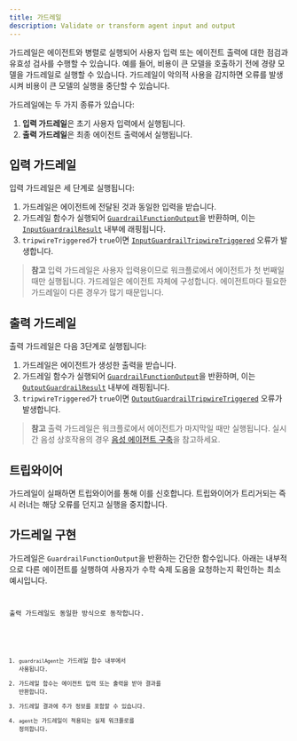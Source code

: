 ```yaml
---
title: 가드레일
description: Validate or transform agent input and output
---
```



가드레일은 에이전트와 병렬로 실행되어 사용자 입력 또는 에이전트 출력에 대한 점검과 유효성 검사를 수행할 수 있습니다. 예를 들어, 비용이 큰 모델을 호출하기 전에 경량 모델을 가드레일로 실행할 수 있습니다. 가드레일이 악의적 사용을 감지하면 오류를 발생시켜 비용이 큰 모델의 실행을 중단할 수 있습니다.

가드레일에는 두 가지 종류가 있습니다:

1. **입력 가드레일**은 초기 사용자 입력에서 실행됩니다.
2. **출력 가드레일**은 최종 에이전트 출력에서 실행됩니다.

## 입력 가드레일

입력 가드레일은 세 단계로 실행됩니다:

1. 가드레일은 에이전트에 전달된 것과 동일한 입력을 받습니다.
2. 가드레일 함수가 실행되어 [`GuardrailFunctionOutput`](/openai-agents-js/openai/agents/interfaces/guardrailfunctionoutput)을 반환하며, 이는 [`InputGuardrailResult`](/openai-agents-js/openai/agents/interfaces/inputguardrailresult) 내부에 래핑됩니다.
3. `tripwireTriggered`가 `true`이면 [`InputGuardrailTripwireTriggered`](/openai-agents-js/openai/agents/classes/inputguardrailtripwiretriggered) 오류가 발생합니다.

> **참고**
> 입력 가드레일은 사용자 입력용이므로 워크플로에서 에이전트가 첫 번째일 때만 실행됩니다. 가드레일은 에이전트 자체에 구성합니다. 에이전트마다 필요한 가드레일이 다른 경우가 많기 때문입니다.

## 출력 가드레일

출력 가드레일은 다음 3단계로 실행됩니다:

1. 가드레일은 에이전트가 생성한 출력을 받습니다.
2. 가드레일 함수가 실행되어 [`GuardrailFunctionOutput`](/openai-agents-js/openai/agents/interfaces/guardrailfunctionoutput)을 반환하며, 이는 [`OutputGuardrailResult`](/openai-agents-js/openai/agents/interfaces/outputguardrailresult) 내부에 래핑됩니다.
3. `tripwireTriggered`가 `true`이면 [`OutputGuardrailTripwireTriggered`](/openai-agents-js/openai/agents/classes/outputguardrailtripwiretriggered) 오류가 발생합니다.

> **참고**
> 출력 가드레일은 워크플로에서 에이전트가 마지막일 때만 실행됩니다. 실시간 음성 상호작용의 경우 [음성 에이전트 구축](/openai-agents-js/ko/guides/voice-agents/build#guardrails)을 참고하세요.

## 트립와이어

가드레일이 실패하면 트립와이어를 통해 이를 신호합니다. 트립와이어가 트리거되는 즉시 러너는 해당 오류를 던지고 실행을 중지합니다.

## 가드레일 구현

가드레일은 `GuardrailFunctionOutput`을 반환하는 간단한 함수입니다. 아래는 내부적으로 다른 에이전트를 실행하여 사용자가 수학 숙제 도움을 요청하는지 확인하는 최소 예시입니다.

<Code
  lang="typescript"
  code={inputGuardrailExample}
  title="입력 가드레일 예시"
/>

출력 가드레일도 동일한 방식으로 동작합니다.

<Code
  lang="typescript"
  code={outputGuardrailExample}
  title="출력 가드레일 예시"
/>

1. `guardrailAgent`는 가드레일 함수 내부에서 사용됩니다.
2. 가드레일 함수는 에이전트 입력 또는 출력을 받아 결과를 반환합니다.
3. 가드레일 결과에 추가 정보를 포함할 수 있습니다.
4. `agent`는 가드레일이 적용되는 실제 워크플로를 정의합니다.
